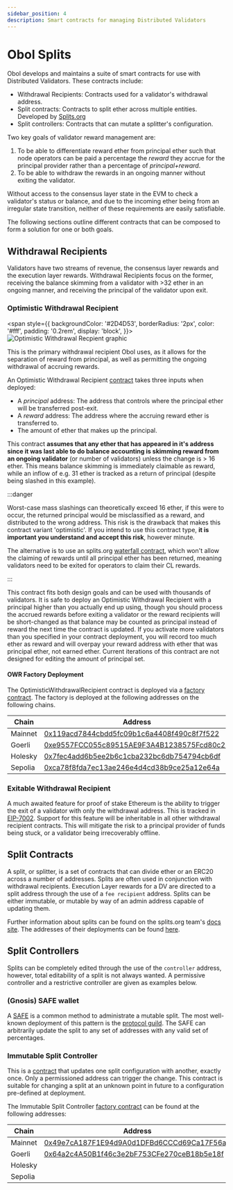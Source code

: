 ```yaml
---
sidebar_position: 4
description: Smart contracts for managing Distributed Validators
---
```


# Obol Splits

Obol develops and maintains a suite of smart contracts for use with Distributed Validators. These contracts include:

- Withdrawal Recipients: Contracts used for a validator's withdrawal address.
- Split contracts: Contracts to split ether across multiple entities. Developed by [Splits.org](https://splits.org)
- Split controllers: Contracts that can mutate a splitter's configuration.

Two key goals of validator reward management are:

1. To be able to differentiate reward ether from principal ether such that node operators can be paid a percentage the _reward_ they accrue for the principal provider rather than a percentage of _principal+reward_.
2. To be able to withdraw the rewards in an ongoing manner without exiting the validator.

Without access to the consensus layer state in the EVM to check a validator's status or balance, and due to the incoming ether being from an irregular state transition, neither of these requirements are easily satisfiable.

The following sections outline different contracts that can be composed to form a solution for one or both goals.

## Withdrawal Recipients

Validators have two streams of revenue, the consensus layer rewards and the execution layer rewards. Withdrawal Recipients focus on the former, receiving the balance skimming from a validator with >32 ether in an ongoing manner, and receiving the principal of the validator upon exit.

### Optimistic Withdrawal Recipient

<span
    style={{
      backgroundColor: '#2D4D53',
      borderRadius: '2px',
      color: '#fff',
      padding: '0.2rem',
      display: 'block',
    }}>
    <img src="/img/obol_owr_split.png" alt="Optimistic Withdrawal Recpient graphic"></img>
  </span>

This is the primary withdrawal recipient Obol uses, as it allows for the separation of reward from principal, as well as permitting the ongoing withdrawal of accruing rewards.

An Optimistic Withdrawal Recipient [contract](https://github.com/ObolNetwork/obol-splits/blob/main/src/owr/OptimisticWithdrawalRecipient.sol) takes three inputs when deployed:

- A _principal_ address: The address that controls where the principal ether will be transferred post-exit.
- A _reward_ address: The address where the accruing reward ether is transferred to.
- The amount of ether that makes up the principal.

This contract **assumes that any ether that has appeared in it's address since it was last able to do balance accounting is skimming reward from an ongoing validator** (or number of validators) unless the change is > 16 ether. This means balance skimming is immediately claimable as reward, while an inflow of e.g. 31 ether is tracked as a return of principal (despite being slashed in this example).

:::danger

Worst-case mass slashings can theoretically exceed 16 ether, if this were to occur, the returned principal would be misclassified as a reward, and distributed to the wrong address. This risk is the drawback that makes this contract variant 'optimistic'. If you intend to use this contract type, **it is important you understand and accept this risk**, however minute.

The alternative is to use an splits.org [waterfall contract](https://docs.splits.org/core/waterfall), which won't allow the claiming of rewards until all principal ether has been returned, meaning validators need to be exited for operators to claim their CL rewards.

:::

This contract fits both design goals and can be used with thousands of validators. It is safe to deploy an Optimistic Withdrawal Recipient with a principal higher than you actually end up using, though you should process the accrued rewards before exiting a validator or the reward recipients will be short-changed as that balance may be counted as principal instead of reward the next time the contract is updated. If you activate more validators than you specified in your contract deployment, you will record too much ether as reward and will overpay your reward address with ether that was principal ether, not earned ether. Current iterations of this contract are not designed for editing the amount of principal set.

#### OWR Factory Deployment

The OptimisticWithdrawalRecipient contract is deployed via a [factory contract](https://github.com/ObolNetwork/obol-splits/blob/main/src/owr/OptimisticWithdrawalRecipientFactory.sol). The factory is deployed at the following addresses on the following chains.

| Chain   | Address                                                                                                                       |
|---------|-------------------------------------------------------------------------------------------------------------------------------|
| Mainnet | [0x119acd7844cbdd5fc09b1c6a4408f490c8f7f522](https://etherscan.io/address/0x119acd7844cbdd5fc09b1c6a4408f490c8f7f522)         |
| Goerli  | [0xe9557FCC055c89515AE9F3A4B1238575Fcd80c26](https://goerli.etherscan.io/address/0xe9557FCC055c89515AE9F3A4B1238575Fcd80c26)  |
| Holesky | [0x7fec4add6b5ee2b6c1cba232bc6db754794cb6df](https://holesky.etherscan.io/address/0x7fec4add6b5ee2b6c1cba232bc6db754794cb6df)  |
| Sepolia | [0xca78f8fda7ec13ae246e4d4cd38b9ce25a12e64a](https://sepolia.etherscan.io/address/0xca78f8fda7ec13ae246e4d4cd38b9ce25a12e64a) |

### Exitable Withdrawal Recipient

A much awaited feature for proof of stake Ethereum is the ability to trigger the exit of a validator with only the withdrawal address. This is tracked in [EIP-7002](https://eips.ethereum.org/EIPS/eip-7002). Support for this feature will be inheritable in all other withdrawal recipient contracts. This will mitigate the risk to a principal provider of funds being stuck, or a validator being irrecoverably offline.

## Split Contracts

A split, or splitter, is a set of contracts that can divide ether or an ERC20 across a number of addresses. Splits are often used in conjunction with withdrawal recipients. Execution Layer rewards for a DV are directed to a split address through the use of a `fee recipient` address. Splits can be either immutable, or mutable by way of an admin address capable of updating them.

Further information about splits can be found on the splits.org team's [docs site](https://docs.splits.org/). The addresses of their deployments can be found [here](https://docs.splits.org/core/split#addresses).

## Split Controllers

Splits can be completely edited through the use of the `controller` address, however, total editability of a split is not always wanted. A permissive controller and a restrictive controller are given as examples below.

### (Gnosis) SAFE wallet

A [SAFE](https://safe.global/) is a common method to administrate a mutable split. The most well-known deployment of this pattern is the [protocol guild](https://protocol-guild.readthedocs.io/en/latest/3-smart-contract.html). The SAFE can arbitrarily update the split to any set of addresses with any valid set of percentages.

### Immutable Split Controller

This is a [contract](https://github.com/ObolNetwork/obol-splits/blob/main/src/controllers/ImmutableSplitController.sol) that updates one split configuration with another, exactly once. Only a permissioned address can trigger the change. This contract is suitable for changing a split at an unknown point in future to a configuration pre-defined at deployment.

The Immutable Split Controller [factory contract](https://github.com/ObolNetwork/obol-splits/blob/main/src/controllers/ImmutableSplitControllerFactory.sol) can be found at the following addresses:

| Chain   | Address                                                                                                                       |
|---------|-------------------------------------------------------------------------------------------------------------------------------|
| Mainnet | [0x49e7cA187F1E94d9A0d1DFBd6CCCd69Ca17F56a4](https://etherscan.io/address/0x49e7cA187F1E94d9A0d1DFBd6CCCd69Ca17F56a4)|
| Goerli  | [0x64a2c4A50B1f46c3e2bF753CFe270ceB18b5e18f](https://goerli.etherscan.io/address/0x64a2c4A50B1f46c3e2bF753CFe270ceB18b5e18f) |
| Holesky |                   |
| Sepolia | |